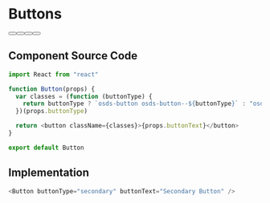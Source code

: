 
# Buttons

<div class="osds-button-group">
  <Button buttonText="Primary Button" />
  <Button buttonType="secondary" buttonText="Secondary Button" />
  <Button buttonType="outline" buttonText="Alt Primary Button" />
  <Button buttonType="outline-secondary" buttonText="Alt Secondary Button" />
</div>

<h2 class="section-header">Component Source Code</h2>

```js
import React from "react"

function Button(props) {
  var classes = (function (buttonType) {
    return buttonType ? `osds-button osds-button--${buttonType}` : "osds-button"
  })(props.buttonType)

  return <button className={classes}>{props.buttonText}</button>
}

export default Button
```

<h2 class="section-header">Implementation</h2>

```js
<Button buttonType="secondary" buttonText="Secondary Button" />
```
